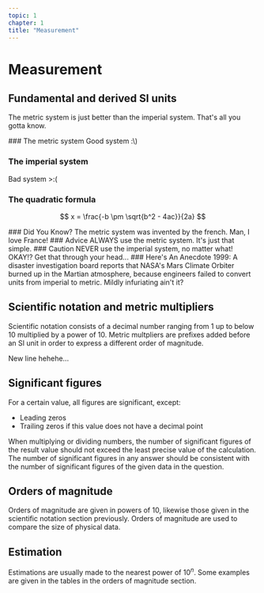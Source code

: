 ```yaml
---
topic: 1
chapter: 1
title: "Measurement"
---
```


# Measurement

## Fundamental and derived SI units

The metric system is just better than the imperial system. That's all you gotta know.

<Card type="definition">
### The metric system
Good system :\)

### The imperial system
Bad system >:\(

### The quadratic formula
$$
x = \frac{-b \pm \sqrt{b^2 - 4ac}}{2a}
$$
</Card>

<Card type="note">
### Did You Know?
The metric system was invented by the french. Man, I love France!
</Card>

<Card type="tip">
### Advice
ALWAYS use the metric system. It's just that simple.
</Card> 

<Card type="caution">
### Caution
NEVER use the imperial system, no matter what! OKAY!? Get that through your head...
</Card>

<Card type="example">
### Here's An Anecdote
1999: A disaster investigation board reports that NASA's Mars Climate Orbiter burned up in the Martian atmosphere,
because engineers failed to convert units from imperial to metric. Mildly infuriating ain't it?
</Card>
    
## Scientific notation and metric multipliers

Scientific notation consists of a decimal number ranging from 1 up to below 10 multiplied by a power of 10.
Metric multpliers are prefixes added before an SI unit in order to express a different order of magnitude.

New line hehehe...

## Significant figures

For a certain value, all figures are significant, except:

* Leading zeros
* Trailing zeros if this value does not have a decimal point

When multiplying or dividing numbers, the number of significant figures of the result value should not exceed the least precise value of the calculation.
The number of significant figures in any answer should be consistent with the number of significant figures of the given data in the question.

## Orders of magnitude

Orders of magnitude are given in powers of 10, likewise those given in the scientific notation section previously.
Orders of magnitude are used to compare the size of physical data.
    
## Estimation

Estimations are usually made to the nearest power of $10^n$. Some examples are given in the tables in the orders of magnitude section.
